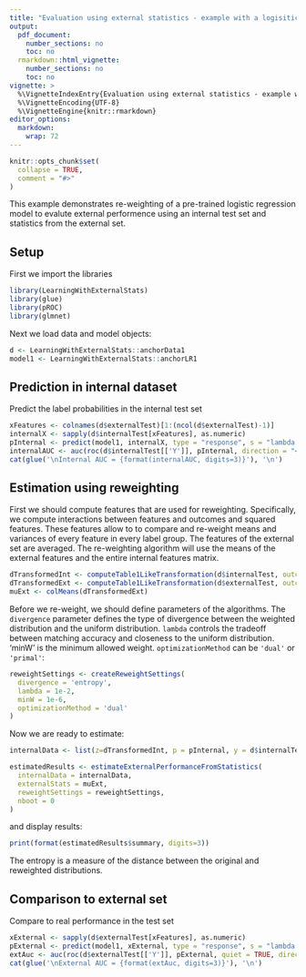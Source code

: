 ```yaml
---
title: "Evaluation using external statistics - example with a logisitic model"
output: 
  pdf_document:
    number_sections: no
    toc: no
  rmarkdown::html_vignette:
    number_sections: no
    toc: no
vignette: >
  %\VignetteIndexEntry{Evaluation using external statistics - example with a logisitic model}
  %\VignetteEncoding{UTF-8}
  %\VignetteEngine{knitr::rmarkdown}
editor_options: 
  markdown: 
    wrap: 72
---
```


```r
knitr::opts_chunk$set(
  collapse = TRUE,
  comment = "#>"
)
```

This example demonstrates re-weighting of a pre-trained logistic
regression model to evalute external performence using an internal test
set and statistics from the external set.

## Setup

First we import the libraries

```r
library(LearningWithExternalStats)
library(glue)
library(pROC)
library(glmnet)
```

Next we load data and model objects:

```r
d <- LearningWithExternalStats::anchorData1
model1 <- LearningWithExternalStats::anchorLR1
```

## Prediction in internal dataset

Predict the label probabilities in the internal test set

```r
xFeatures <- colnames(d$externalTest)[1:(ncol(d$externalTest)-1)]
internalX <- sapply(d$internalTest[xFeatures], as.numeric)
pInternal <- predict(model1, internalX, type = "response", s = "lambda.1se")[,1]
internalAUC <- auc(roc(d$internalTest[['Y']], pInternal, direction = "<", quiet = T))
cat(glue('\nInternal AUC = {format(internalAUC, digits=3)}'), '\n')
```

## Estimation using reweighting

First we should compute features that are used for reweighting.
Specifically, we compute interactions between features and outcomes and
squared features. These features allow to to compare and re-weight means
and variances of every feature in every label group. The features of the
external set are averaged. The re-weighting algorithm will use the means
of the external features and the entire internal features matrix.

```r
dTransformedInt <- computeTable1LikeTransformation(d$internalTest, outcomeBalance=TRUE)
dTransformedExt <- computeTable1LikeTransformation(d$externalTest, outcomeBalance=TRUE)
muExt <- colMeans(dTransformedExt)
```

Before we re-weight, we should define parameters of the algorithms. The
`divergence` parameter defines the type of divergence between the
weighted distribution and the uniform distribution. `lambda` controls
the tradeoff between matching accuracy and closeness to the uniform
distribution. 'minW' is the minimum allowed weight. `optimizationMethod`
can be `'dual'` or `'primal'`:

```r
reweightSettings <- createReweightSettings(
  divergence = 'entropy', 
  lambda = 1e-2, 
  minW = 1e-6, 
  optimizationMethod = 'dual'
)
```

Now we are ready to estimate:

```r
internalData <- list(z=dTransformedInt, p = pInternal, y = d$internalTest[['Y']])

estimatedResults <- estimateExternalPerformanceFromStatistics(
  internalData = internalData,
  externalStats = muExt,
  reweightSettings = reweightSettings,
  nboot = 0
)
```
and display results:
```r
print(format(estimatedResults$summary, digits=3))
```

The entropy is a measure of the distance between the original and
reweighted distributions.

## Comparison to external set

Compare to real performance in the test set

```r
xExternal <- sapply(d$externalTest[xFeatures], as.numeric)
pExternal <- predict(model1, xExternal, type = "response", s = "lambda.1se")[,1]
extAuc <- auc(roc(d$externalTest[['Y']], pExternal, quiet = TRUE, direction='<'))
cat(glue('\nExternal AUC = {format(extAuc, digits=3)}'), '\n')
```

